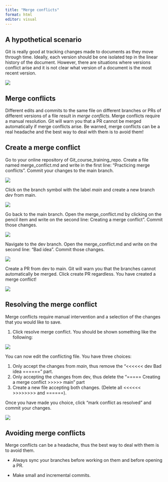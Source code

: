 ```yaml
---
title: "Merge conflicts"
format: html
editor: visual
---
```


## A hypothetical scenario

Git is really good at tracking changes made to documents as they move through time. Ideally, each version should be one isolated tep in the linear history of the document. However, there are situations where versions conflict arise and it is not clear what version of a document is the most recent version.

![](images/Version_conflict.png)

## Merge conflicts

Different edits and commits to the same file on different branches or PRs of different versions of a file result in *merge conflicts*. Merge conflicts require a manual resolution. Git will warn you that a PR cannot be merged automatically if merge conflicts arise. Be warned, merge conflicts can be a real headache and the best way to deal with them is to avoid them!

## Create a merge conflict

Go to your online repository of Git_course_training_repo. Create a file named merge_conflict.md and write in the first line: "Practicing merge conflicts". Commit your changes to the main branch.

![](img/MC3.png)

Click on the branch symbol with the label *main* and create a new branch *dev* from main.

![](img/MC4.png)

Go back to the main branch. Open the merge_conflict.md by clicking on the pencil item and write on the second line: Creating a merge conflict". Commit those changes.

![](img/MC5.png)

Navigate to the dev branch. Open the merge_conflict.md and write on the second line: "Bad idea". Commit those changes.

![](img/MC6.png)

Create a PR from dev to main. Git will warn you that the branches cannot automatically be merged. Click create PR regardless. You have created a merge conflict!

![](img/MC7.png)

## Resolving the merge conflict

Merge conflicts require manual intervention and a selection of the changes that you would like to save.

1.  Click resolve merge conflict. You should be shown something like the following:

![](img/MC8.png)

You can now edit the conflicting file. You have three choices:

1.  Only accept the changes from *main*, thus remove the "\<\<\<\<\<\< dev Bad idea ======" part.
2.  Only accepting the changes from dev, thus delete the "===== Creating a merge conflict \>\>\>\>\> main" part
3.  Create a new file accepting both changes. (Delete all \<\<\<\<\<\< \>\>\>\>\>\>\>\> and ======).

Once you have made you choice, click "mark conflict as resolved" and commit your changes.

![](img/MC9.png)

## Avoiding merge conflicts

Merge conflicts can be a headache, thus the best way to deal with them is to avoid them.

-   Always sync your branches before working on them and before opening a PR.

-   Make small and incremental commits.
